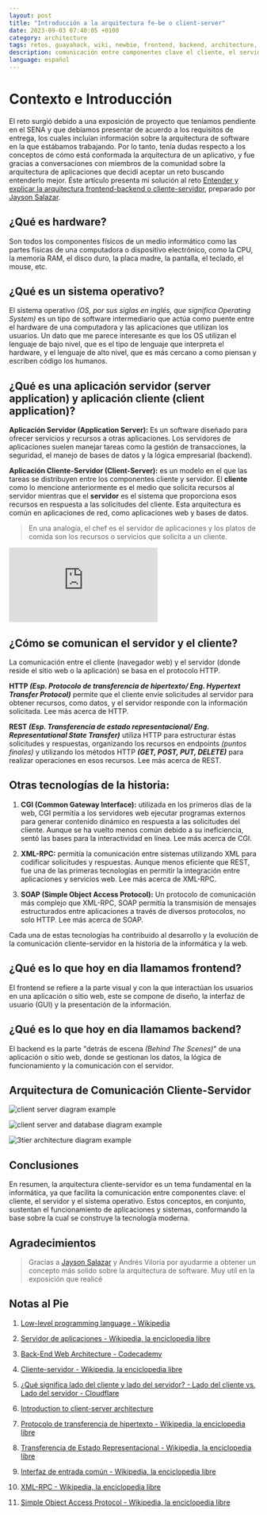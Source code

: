 ```yaml
---
layout: post
title: "Introducción a la arquitectura fe-be o client-server"
date: 2023-09-03 07:40:05 +0100
category: architecture
tags: retos, guayahack, wiki, newbie, frontend, backend, architecture, os
description: comunicación entre componentes clave el cliente, el servidor y el sistema operativo
language: español
---
```


# Contexto e Introducción

El reto surgió debido a una exposición de proyecto que teníamos pendiente en el SENA y que debíamos presentar de acuerdo a los requisitos de entrega, los cuales incluían información sobre la arquitectura de software en la que estábamos trabajando. Por lo tanto, tenía dudas respecto a los conceptos de cómo está conformada la arquitectura de un aplicativo, y fue gracias a conversaciones con miembros de la comunidad sobre la arquitectura de aplicaciones que decidí aceptar un reto buscando entenderlo mejor. Éste artículo presenta mi solución al reto [Entender y explicar la arquitectura frontend-backend o cliente-servidor](https://gitlab.com/guayahack/main/-/issues/105), preparado por [Jayson Salazar](https://guayahack.co/community/member/jdsalaro).

## ¿Qué es hardware?

Son todos los componentes físicos de un medio informático como las partes físicas de una computadora o dispositivo electrónico, como la CPU, la memoria RAM, el disco duro, la placa madre, la pantalla, el teclado, el mouse, etc.

## ¿Qué es un sistema operativo?

El sistema operativo _(OS, por sus siglas en inglés, que significa Operating System)_ es un tipo de software intermediario que actúa como puente entre el hardware de una computadora y las aplicaciones que utilizan los usuarios. Un dato que me parece interesante es que los OS utilizan el lenguaje de bajo nivel, que es el tipo de lenguaje que interpreta el hardware, y el lenguaje de alto nivel, que es más cercano a como piensan y escriben código los humanos.

## ¿Qué es una aplicación servidor (server application) y aplicación cliente (client application)?

**Aplicación Servidor (Application Server):** Es un software diseñado para ofrecer servicios y recursos a otras aplicaciones. Los servidores de aplicaciones suelen manejar tareas como la gestión de transacciones, la seguridad, el manejo de bases de datos y la lógica empresarial (backend).

**Aplicación Cliente-Servidor (Client-Server):** es un modelo en el que las tareas se distribuyen entre los componentes cliente y servidor. El **cliente** como lo mencione anteriormente es el medio que solicita recursos al servidor mientras que el **servidor** es el sistema que proporciona esos recursos en respuesta a las solicitudes del cliente. Esta arquitectura es común en aplicaciones de red, como aplicaciones web y bases de datos.

> En una analogía, el chef es el servidor de aplicaciones y los platos de comida son los recursos o servicios que solicita a un cliente.

<div style={{ position: 'relative', paddingBottom: '56.25%', height: 0 }}>
  <iframe 
    src="https://www.youtube.com/embed/QSEDr2e1gSQ" 
    frameBorder="0" 
    allow="accelerometer; autoplay; clipboard-write; encrypted-media; gyroscope; picture-in-picture" 
    allowFullScreen 
    style={{ position: 'absolute', top: 0, left: 0, width: '100%', height: '100%' }}
  ></iframe>
</div>

## ¿Cómo se comunican el servidor y el cliente?

La comunicación entre el cliente (navegador web) y el servidor (donde reside el sitio web o la aplicación) se basa en el protocolo HTTP.

**HTTP _(Esp. Protocolo de transferencia de hipertexto/ Eng. Hypertext Transfer Protocol)_** permite que el cliente envíe solicitudes al servidor para obtener recursos, como datos, y el servidor responde con la información solicitada. Lee más acerca de HTTP.

**REST _(Esp. Transferencia de estado representacional/ Eng. Representational State Transfer)_** utiliza HTTP para estructurar éstas solicitudes y respuestas, organizando los recursos en endpoints _(puntos finales)_ y utilizando los métodos HTTP _**(GET, POST, PUT, DELETE)**_ para realizar operaciones en esos recursos. Lee más acerca de REST.

## Otras tecnologías de la historia:

1. **CGI (Common Gateway Interface):** utilizada en los primeros días de la web, CGI permitía a los servidores web ejecutar programas externos para generar contenido dinámico en respuesta a las solicitudes del cliente. Aunque se ha vuelto menos común debido a su ineficiencia, sentó las bases para la interactividad en línea. Lee más acerca de CGI.

2. **XML-RPC:** permitía la comunicación entre sistemas utilizando XML para codificar solicitudes y respuestas. Aunque menos eficiente que REST, fue una de las primeras tecnologías en permitir la integración entre aplicaciones y servicios web. Lee más acerca de XML-RPC.

3. **SOAP (Simple Object Access Protocol):** Un protocolo de comunicación más complejo que XML-RPC, SOAP permitía la transmisión de mensajes estructurados entre aplicaciones a través de diversos protocolos, no solo HTTP. Lee más acerca de SOAP.

Cada una de estas tecnologías ha contribuido al desarrollo y la evolución de la comunicación cliente-servidor en la historia de la informática y la web.

## ¿Qué es lo que hoy en dia llamamos frontend?

El frontend se refiere a la parte visual y con la que interactúan los usuarios en una aplicación o sitio web, este se compone de diseño, la interfaz de usuario (GUI) y la presentación de la información.

## ¿Qué es lo que hoy en dia llamamos backend?

El backend es la parte "detrás de escena _(Behind The Scenes)_" de una aplicación o sitio web, donde se gestionan los datos, la lógica de funcionamiento y la comunicación con el servidor.

## Arquitectura de Comunicación Cliente-Servidor

![client server diagram example](/fe-vs-be/diagrama-cliente-servidor.png)

![client server and database diagram example](/fe-vs-be/diagrama-cliente-servidor-base-de-datos.png)

![3tier architecture diagram example](/fe-vs-be/arquitectura-tres-capas.png)


## Conclusiones

En resumen, la arquitectura cliente-servidor es un tema fundamental en la informática, ya que facilita la comunicación entre componentes clave: el cliente, el servidor y el sistema operativo. Estos conceptos, en conjunto, sustentan el funcionamiento de aplicaciones y sistemas, conformando la base sobre la cual se construye la tecnología moderna.

## Agradecimientos

> Gracias a [Jayson Salazar](https://guayahack.co/community/member/jdsalaro/) y Andrés Viloria por ayudarme a obtener un concepto más solido sobre la arquitectura de software. Muy utíl en la exposición que realicé

## Notas al Pie

1. [Low-level programming language - Wikipedia](https://en.wikipedia.org/wiki/Low-level_programming_language)

2. [Servidor de aplicaciones - Wikipedia, la enciclopedia libre](https://es.wikipedia.org/wiki/Servidor_de_aplicaciones)

3. [Back-End Web Architecture - Codecademy](https://www.codecademy.com/article/back-end-architecture)

4. [Cliente-servidor - Wikipedia, la enciclopedia libre](https://es.wikipedia.org/wiki/Cliente-servidor)

5. [¿Qué significa lado del cliente y lado del servidor? - Lado del cliente vs. Lado del servidor - Cloudflare](https://www.cloudflare.com/es-es/learning/serverless/glossary/client-side-vs-server-side/)

6. [Introduction to client-server architecture](https://fluffy.es/introduction-to-client-server)

7. [Protocolo de transferencia de hipertexto - Wikipedia, la enciclopedia libre](https://es.wikipedia.org/wiki/Protocolo_de_transferencia_de_hipertexto)

8. [Transferencia de Estado Representacional - Wikipedia, la enciclopedia libre](https://es.wikipedia.org/wiki/Transferencia_de_Estado_Representacional)

9. [Interfaz de entrada común - Wikipedia, la enciclopedia libre](https://es.wikipedia.org/wiki/Interfaz_de_entrada_com%C3%BAn)

10. [XML-RPC - Wikipedia, la enciclopedia libre](https://es.wikipedia.org/wiki/XML-RPC)

11. [Simple Object Access Protocol - Wikipedia, la enciclopedia libre](https://es.wikipedia.org/wiki/Simple_Object_Access_Protocol)
